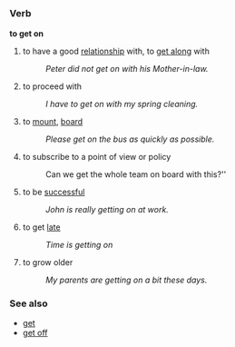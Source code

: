 =={{en}}==
===Verb===
'''to get on'''
#to have a good [[relationship]] with, to [[get along]] with
#:''Peter did not get on with his Mother-in-law.''
#to proceed with
#:''I have to get on with my spring cleaning.''
#to [[mount]], [[board]]
#:''Please get on the bus as quickly as possible.''
#to subscribe to a point of view or policy
#:Can we get the whole team on board with this?''
#to be [[successful]]
#:''John is really getting on at work.''
#to get [[late]]
#:''Time is getting on''
#to grow older
#:''My parents are getting on a bit these days.''

===See also===
*[[get]]
*[[get off]]